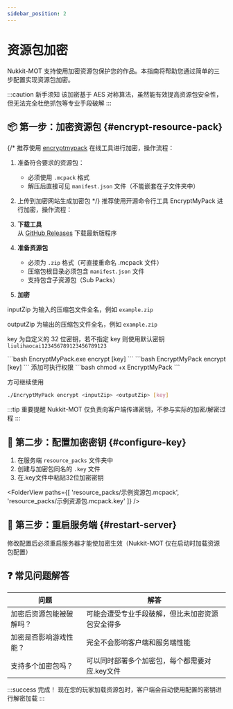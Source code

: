```yaml
---
sidebar_position: 2
---
```



# 资源包加密
Nukkit-MOT 支持使用加密资源包保护您的作品。本指南将帮助您通过简单的三步配置实现资源包加密。

:::caution 新手须知
该加密基于 AES 对称算法，虽然能有效提高资源包安全性，但无法完全杜绝抓包等专业手段破解
:::

## 📦 第一步：加密资源包 \{#encrypt-resource-pack}
{/* 推荐使用 [encryptmypack](https://encryptmypack.com) 在线工具进行加密，操作流程：
1. 准备符合要求的资源包：
   - 必须使用 `.mcpack` 格式
   - 解压后直接可见 `manifest.json` 文件（不能嵌套在子文件夹中）
2. 上传到加密网站生成加密包 */}
推荐使用开源命令行工具 EncryptMyPack 进行加密，操作流程：

1. **下载工具**  
   从 [GitHub Releases](https://github.com/AllayMC/EncryptMyPack/releases/latest) 下载最新版程序

2. **准备资源包**  
   - 必须为 `.zip` 格式（可直接重命名 .mcpack 文件）
   - 压缩包根目录必须包含 `manifest.json` 文件
   - 支持包含子资源包（Sub Packs）

3. **加密**

inputZip 为输入的压缩包文件全名，例如 `example.zip`

outputZip 为输出的压缩包文件全名，例如 `example.zip`

key 为自定义的 32 位密钥，若不指定 key 则使用默认密钥 `liulihaocai123456789123456789123`

<Tabs groupId="operating-systems">
  <TabItem value="win" label="Windows">
```bash
EncryptMyPack.exe encrypt <inputZip> <outputZip> [key]
```
  </TabItem>
  <TabItem value="mac" label="macOS">
```bash
EncryptMyPack encrypt <inputZip> <outputZip> [key]
```
</TabItem>
  <TabItem value="linux" label="Linux">
添加可执行权限
```bash
chmod +x EncryptMyPack
```

方可继续使用
```bash
./EncryptMyPack encrypt <inputZip> <outputZip> [key]
```
</TabItem>
</Tabs>

:::tip 重要提醒
Nukkit-MOT 仅负责向客户端传递密钥，不参与实际的加密/解密过程
:::

## 🔑 第二步：配置加密密钥 \{#configure-key}
1. 在服务端 `resource_packs` 文件夹中
2. 创建与加密包同名的 `.key` 文件
3. 在.key文件中粘贴32位加密密钥

<FolderView
  paths={[
    'resource_packs/示例资源包.mcpack',
    'resource_packs/示例资源包.mcpack.key'
  ]}
/>

## 🔄 第三步：重启服务端 \{#restart-server}
修改配置后必须重启服务器才能使加密生效（Nukkit-MOT 仅在启动时加载资源包配置）

## ❓ 常见问题解答
| 问题 | 解答 |
|------|------|
| 加密后资源包能被破解吗？ | 可能会遭受专业手段破解，但比未加密资源包安全得多 |
| 加密是否影响游戏性能？ | 完全不会影响客户端和服务端性能 |
| 支持多个加密包吗？ | 可以同时部署多个加密包，每个都需要对应.key文件 |

:::success 完成！
现在您的玩家加载资源包时，客户端会自动使用配置的密钥进行解密加载
:::
